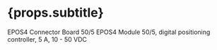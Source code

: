 
# {props.subtitle}

<ReadingTime time="5"/>
<PageTag tags={props.tags}/>

EPOS4 Connector Board 50/5
EPOS4 Module 50/5, digital positioning controller, 5 A, 10 - 50 VDC

<TitleImage image={epos4_compact_50_5} alt="EPOS 50/5"/>



